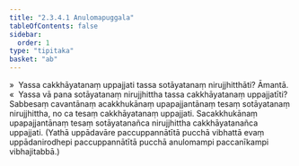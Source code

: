 ```yaml
---
title: "2.3.4.1 Anulomapuggala"
tableOfContents: false
sidebar:
  order: 1
type: "tipitaka"
basket: "ab"
---
```



<DynamicBreadcrumb />

<Division number="229">

<Paragraph number="1778">
»  Yassa cakkhāyatanaṃ uppajjati tassa sotāyatanaṃ nirujjhitthāti? Āmantā.
</Paragraph>

<Paragraph number="1779">
«  Yassa vā pana sotāyatanaṃ nirujjhittha tassa cakkhāyatanaṃ uppajjatīti?
</Paragraph>

<Paragraph number="1780">
Sabbesaṃ cavantānaṃ acakkhukānaṃ upapajjantānaṃ tesaṃ sotāyatanaṃ nirujjhittha, no ca tesaṃ cakkhāyatanaṃ uppajjati. Sacakkhukānaṃ upapajjantānaṃ tesaṃ sotāyatanañca nirujjhittha cakkhāyatanañca uppajjati.
</Paragraph>

<Paragraph number="1781">
(Yathā uppādavāre paccuppannātītā pucchā vibhattā evaṃ uppādanirodhepi paccuppannātītā pucchā anulomampi paccanīkampi vibhajitabbā.)
</Paragraph>
</Division>